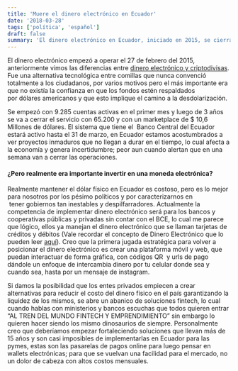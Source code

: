 ```yaml
---
title: 'Muere el dinero electrónico en Ecuador'
date: '2018-03-28'
tags: ['política', 'español']
draft: false
summary: 'El dinero electrónico en Ecuador, iniciado en 2015, se cierra con 65,200 cuentas y $10.6 millones en transacciones. La falta de confianza y la inestabilidad política marcaron su fin.'
---
```


El dinero electrónico empezó a operar el 27 de febrero del 2015, anteriormente vimos las diferencias entre [dinero electrónico y criptodivisas](blog/es/crypto/bitcoins-vs-dinero-electronico-de-ecuador/). Fue una alternativa tecnológica entre comillas que nunca convenció totalmente a los ciudadanos, por varios motivos pero el más importante era que no existía la confianza en que los fondos estén respaldados por dólares americanos y que esto implique el camino a la desdolarización.

Se empezó con 9.285 cuentas activas en el primer mes y luego de 3 años se va a cerrar el servicio con 65.200 y con un marketplace de $ 10,6 Millones de dólares. El sistema que tiene el  Banco Central del Ecuador estará activo hasta el 31 de marzo, en Ecuador estamos acostumbrados a ver proyectos inmaduros que no llegan a durar en el tiempo, lo cual afecta a la economía y genera incertidumbre; peor aun cuando alertan que en una semana van a cerrar las operaciones.

#### ¿Pero realmente era importante invertir en una moneda electrónica?

Realmente mantener el dólar físico en Ecuador es costoso, pero es lo mejor para nosotros por los pésimo políticos y por caracterizarnos en  tener gobiernos tan inestables y despilfarradores. Actualmente la competencia de implementar dinero electrónico será para los bancos y cooperativas públicas y privadas sin contar con el BCE, lo cual me parece que lógico, ellos ya manejan el dinero electrónico que se llaman tarjetas de créditos y débitos (Vale recordar el concepto de Dinero Electrónico que lo pueden leer [aquí](/blog/es/crypto/bitcoins-vs-dinero-electronico-de-ecuador)). Creo que la primera jugada estratégica para volver a posicionar el dinero electrónico es crear una plataforma móvil y web, que puedan interactuar de forma gráfica, con códigos QR  y urls de pago dándole un enfoque de intercambia dinero por tu celular donde sea y cuando sea, hasta por un mensaje de instagram.

Si damos la posibilidad que los entes privados empiecen a crear alternativas para reducir el costo del dinero físico en el país garantizando la liquidez de los mismos, se abre un abanico de soluciones fintech, lo cual cuando hablas con ministerios y bancos escuchas que todos quieren entrar “AL TREN DEL MUNDO FINTECH Y EMPRENDIMIENTO” sin embargo lo quieren hacer siendo los mismo dinosaurios de siempre. Personalmente creo que deberíamos empezar fortaleciendo soluciones que llevan más de 15 años y son casi imposibles de implementarlas en Ecuador para las pymes, estas son las pasarelas de pagos online para luego pensar en wallets electrónicas; para que se vuelvan una facilidad para el mercado, no un dolor de cabeza con altos costos mensuales.
